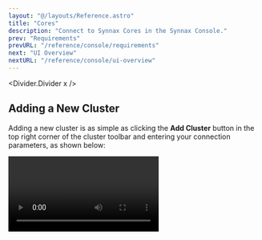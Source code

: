 ```yaml
---
layout: "@/layouts/Reference.astro"
title: "Cores"
description: "Connect to Synnax Cores in the Synnax Console."
prev: "Requirements"
prevURL: "/reference/console/requirements"
next: "UI Overview"
nextURL: "/reference/console/ui-overview"
---
```



<Divider.Divider x />

## Adding a New Cluster

Adding a new cluster is as simple as clicking the **Add Cluster** button in the top
right corner of the cluster toolbar and entering your connection parameters, as shown
below:

<Video client:only="react" id="console/clusters/connect" />

This will add a new cluster to the list and set it as active. The console continuously
monitors the connection to the cluster and displays it in the bottom right corner of the
UI.

### Parameters

<Table>
  <thead>
    <tr>
      <th>Parameter</th>
      <th>Description</th>
    </tr>
  </thead>
  <tbody>
    <tr>
      <td>
        <b>Host</b>
      </td>
      <td>The hostname or IP address of the Core.</td>
    </tr>
    <tr>
      <td>
        <b>Port</b>
      </td>
      <td>The port number of the Core.</td>
    </tr>
    <tr>
      <td>
        <b>Username</b>
      </td>
      <td>The username to use when connecting to the Core.</td>
    </tr>
    <tr>
      <td>
        <b>Password</b>
      </td>
      <td>The password to use when connecting to the Core.</td>
    </tr>
    <tr>
      <td>
        <b>Secure</b>
      </td>
      {
        <td>
          Whether to use TLS when connecting to the Core. This parameter only works with
          secure Cores.
        </td>
      }
    </tr>
  </tbody>
</Table>

### Demo Core

Synnax has a demo Core that can be connected to which always plots some data. To
connect, enter the following parameters:

<Table>
  <thead>
    <tr>
      <th>Parameter</th>
      <th>Value</th>
    </tr>
  </thead>
  <tbody>
    <tr>
      <td>
        <b>Host</b>
      </td>
      <td>demo.synnaxlabs.com</td>
    </tr>
    <tr>
      <td>
        <b>Port</b>
      </td>
      <td>9090</td>
    </tr>
    <tr>
      <td>
        <b>Username</b>
      </td>
      <td>synnax</td>
    </tr>
    <tr>
      <td>
        <b>Password</b>
      </td>
      <td>seldon</td>
    </tr>
    <tr>
      <td>
        <b>Secure</b>
      </td>
      <td>true</td>
    </tr>
  </tbody>
</Table>

<Divider.Divider x />

## Cluster Toolbar

The cluster toolbar is located at the bottom right of the screen. From this toolbar, you
can add clusters, switch between them, and more.

If you have multiple clusters, you can switch between them by clicking on the cluster
you'd like to connect to in the toolbar:

<Video client:only="react" id="console/clusters/switch" />

Right-clicking on a cluster in the toolbar will open a context menu with options to
connect from, disconnect from, rename, and remove the cluster:

<Video client:only="react" id="console/clusters/context-menu" />

You can also copy a link to the cluster from the context menu. Opening this link will
open the Synnax Console with the cluster already connected.
